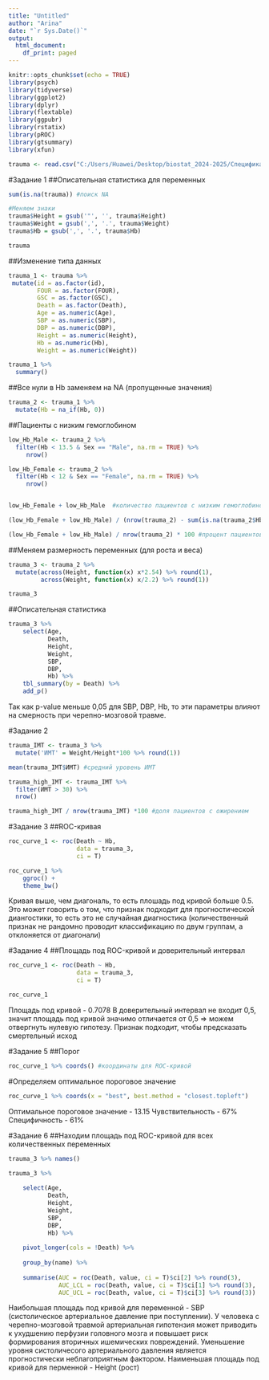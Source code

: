 ```yaml
---
title: "Untitled"
author: "Arina"
date: "`r Sys.Date()`"
output:
  html_document:
    df_print: paged
---
```



```r
knitr::opts_chunk$set(echo = TRUE)
library(psych)
library(tidyverse)
library(ggplot2)
library(dplyr)
library(flextable)
library(ggpubr)
library(rstatix)
library(pROC)
library(gtsummary)
library(xfun)
```

```r
trauma <- read.csv("C:/Users/Huawei/Desktop/biostat_2024-2025/Специфика мед данных/trauma - Sheet1.csv")
```

#Задание 1
##Описательная статистика для переменных
```r
sum(is.na(trauma)) #поиск NA

#Меняем знаки
trauma$Height = gsub('"', '', trauma$Height)
trauma$Weight = gsub(',', '.', trauma$Weight)
trauma$Hb = gsub(',', '.', trauma$Hb)

trauma

```
##Изменение типа данных
```r
trauma_1 <- trauma %>%
 mutate(id = as.factor(id),
        FOUR = as.factor(FOUR),
        GSC = as.factor(GSC),
        Death = as.factor(Death),
        Age = as.numeric(Age),
        SBP = as.numeric(SBP),
        DBP = as.numeric(DBP),
        Height = as.numeric(Height),
        Hb = as.numeric(Hb),
        Weight = as.numeric(Weight))
```

```r
trauma_1 %>%
  summary()
```
##Все нули в Hb заменяем на NA (пропущенные значения)
```r
trauma_2 <- trauma_1 %>%
  mutate(Hb = na_if(Hb, 0))
```

##Пациенты с низким гемоглобином
```r
low_Hb_Male <- trauma_2 %>%
  filter(Hb < 13.5 & Sex == "Male", na.rm = TRUE) %>%
     nrow()

low_Hb_Female <- trauma_2 %>%
  filter(Hb < 12 & Sex == "Female", na.rm = TRUE) %>%
     nrow()


low_Hb_Female + low_Hb_Male  #количество пациентов с низким гемоглобином

(low_Hb_Female + low_Hb_Male) / (nrow(trauma_2) - sum(is.na(trauma_2$Hb))) * 100 #процент пациентов с низким гемоглобином без пропущенных значений гемоглобина

(low_Hb_Female + low_Hb_Male) / nrow(trauma_2) * 100 #процент пациентов с низким гемоглобином 

```
##Меняем размерность переменных (для роста и веса) 
```r
trauma_3 <- trauma_2 %>%
  mutate(across(Height, function(x) x*2.54) %>% round(1),
         across(Weight, function(x) x/2.2) %>% round(1))

trauma_3
```

##Описательная статистика
```r
trauma_3 %>% 
    select(Age,
           Death,
           Height,
           Weight,
           SBP,
           DBP,
           Hb) %>% 
    tbl_summary(by = Death) %>%
    add_p()
```
Так как p-value меньше 0,05 для SBP, DBP, Hb, то эти параметры влияют на смерность при черепно-мозговой травме.

#Задание 2
```r
trauma_IMT <- trauma_3 %>%
  mutate('ИМТ' = Weight/Height*100 %>% round(1))

mean(trauma_IMT$ИМТ) #средний уровень ИМТ

trauma_high_IMT <- trauma_IMT %>%
  filter(ИМТ > 30) %>%
  nrow()

trauma_high_IMT / nrow(trauma_IMT) *100 #доля пациентов с ожирением


```
#Задание 3
##ROC-кривая
```r
roc_curve_1 <- roc(Death ~ Hb, 
                   data = trauma_3,
                   ci = T)

roc_curve_1 %>% 
    ggroc() + 
    theme_bw()
```
Кривая выше, чем диагональ, то есть плошадь под кривой больше 0.5. Это может говорить о том, что признак подходит для прогностической диангостики, то есть это не случайная диагностика (количественный признак не рандомно проводит классификацию по двум группам, а отклоняется от диагонали)

#Задание 4
##Площадь под ROC-кривой и доверительный интервал
```r
roc_curve_1 <- roc(Death ~ Hb, 
                   data = trauma_3,
                   ci = T)

roc_curve_1
```
Площадь под кривой - 0.7078
В доверительный интервал не входит 0,5, значит площадь под кривой значимо отличается от 0,5 => можем отвергнуть нулевую гипотезу. Признак подходит, чтобы предсказать смертельный исход


#Задание 5
##Порог
```r
roc_curve_1 %>% coords() #координаты для ROC-кривой
```
#Определяем оптимальное пороговое значение
```r
roc_curve_1 %>% coords(x = "best", best.method = "closest.topleft")
```
Оптимальное пороговое значение - 13.15 
Чувствительность - 67%
Специфичность - 61%

#Задание 6
##Находим площадь под ROC-кривой для всех количественных переменных
```r
trauma_3 %>% names()

trauma_3 %>% 
    
    select(Age,
           Death,
           Height,
           Weight,
           SBP,
           DBP,
           Hb) %>% 
    
    pivot_longer(cols = !Death) %>% 
    
    group_by(name) %>% 
    
    summarise(AUC = roc(Death, value, ci = T)$ci[2] %>% round(3),
              AUC_LCL = roc(Death, value, ci = T)$ci[1] %>% round(3),
              AUC_UCL = roc(Death, value, ci = T)$ci[3] %>% round(3))
```
Наибольшая площадь под кривой для переменной - SBP (систолическое артериальное давление при поступлении). У человека с черепно-мозговой травмой артериальная гипотензия может приводить к ухудшению перфузии головного мозга и повышает риск формирования вторичных ишемических повреждений. 
Уменьшение уровня систоличесого артериального давления является прогностически  неблагоприятным фактором. 
Наименьшая площадь под кривой для перменной - Height (рост)
